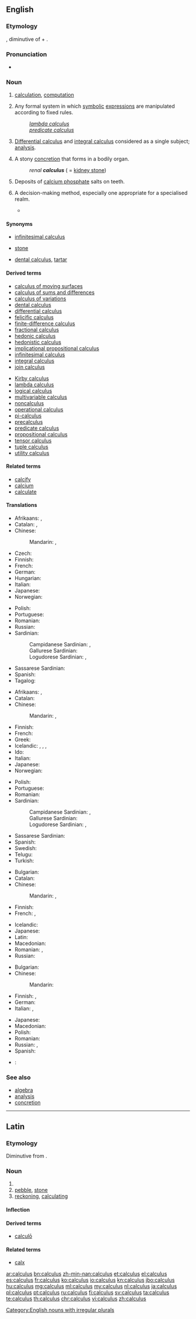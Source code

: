 ==English==
{{wikipedia|dab=calculus (disambiguation)|calculus}}

===Etymology===
{{etyl|la|en}} {{term|calculus||a pebble or stone used for counting|lang=la}}, diminutive of {{term|calx||limestone|lang=la}} + {{term|-ulus|lang=la}}.

===Pronunciation===
* {{IPA|/ˈkæɫkjuːlɘs/}}

===Noun===
{{wikipedia}}
{{en-noun|~|calculi|calculuses}}

# {{context|dated|countable|lang=en}} [[calculation]], [[computation]]
# {{context|countable|mathematics|lang=en}} Any formal system in which [[symbolic]] [[expression]]s are manipulated according to fixed rules.
#: ''[[lambda calculus]]''
#: ''[[predicate calculus]]''
# {{context|uncountable|mathematics|lang=en}} [[differential calculus|Differential calculus]] and [[integral calculus]] considered as a single subject; [[analysis]].
# {{context|countable|medicine|lang=en}} A stony [[concretion]] that forms in a bodily organ.
#: ''renal '''calculus''''' ( = [[kidney stone]])
# {{context|uncountable|dentistry|lang=en}} Deposits of [[calcium phosphate]] salts on teeth.
# {{context|countable|lang=en}} A decision-making method, especially one appropriate for a specialised realm.
#* {{quote-news|title=Cameron calls for bankers’ ‘day of reckoning’|work=Financial Times|date=Dec 16|year=2008|passage=The Tory leader refused to state how many financiers he thought should end up in jail, saying: “There is not some simple '''calculus'''."}}

====Synonyms====
* {{sense|in analysis}} [[infinitesimal calculus]]
* {{sense|in medicine}} [[stone]]
* {{sense|in dentistry}} [[dental calculus]], [[tartar]]

====Derived terms====
<!--see Wikipedia for definitions-->
{{top2}}
* [[calculus of moving surfaces]]
* [[calculus of sums and differences]]
* [[calculus of variations]]
* [[dental calculus]]
* [[differential calculus]]
* [[felicific calculus]]
* [[finite-difference calculus]]
* [[fractional calculus]]
* [[hedonic calculus]]
* [[hedonistic calculus]]
* [[implicational propositional calculus]]
* [[infinitesimal calculus]]
* [[integral calculus]]
* [[join calculus]]
{{mid2}}
* [[Kirby calculus]]
* [[lambda calculus]]
* [[logical calculus]]
* [[multivariable calculus]]
* [[noncalculus]]
* [[operational calculus]]
* [[pi-calculus]]
* [[precalculus]]
* [[predicate calculus]]
* [[propositional calculus]]
* [[tensor calculus]]
* [[tuple calculus]]
* [[utility calculus]]
{{bottom}}

====Related terms====
* [[calcify]]
* [[calcium]]
* [[calculate]]

====Translations====
{{trans-top|formal mathematical system}}
* Afrikaans: {{t|af|analise}}, {{t|af|calculus}}
* Catalan: {{t+|ca|càlcul|m}}, {{qualifier|Algherese}} {{t+|ca|càlcul}}
* Chinese:
*: Mandarin: {{t+|cmn|微積分學|sc=Hani}}, {{t|cmn|微积分学|tr=wēijīfēnxué|sc=Hani}}
* Czech: {{t+|cs|počet|m}}
* Finnish: {{t+|fi|laskenta}}
* French: {{t+|fr|calcul|m}}
* German: {{t+|de|Kalkül|m}}
* Hungarian: {{t|hu|kalkulus}}
* Italian: {{t|it|calcolo}}
* Japanese: {{t|ja|微積分学|tr=bisekibungaku}}
* Norwegian: {{t|no|beregning|m|f}}
{{trans-mid}}
* Polish: {{t+|pl|rachunek|m}}
* Portuguese: {{t+|pt|cálculo}}
* Romanian: {{t+|ro|calcul|n}}
* Russian: {{t+|ru|исчисление|n|tr=isčislénije|sc=Cyrl}}
* Sardinian:
*: Campidanese Sardinian: {{t|sro|calculu}}, {{t|sro|càrculu}}
*: Gallurese Sardinian: {{t|sdn|calculu}}
*: Logudorese Sardinian: {{t|src|calculu}}, {{t|src|càrculu}}
* Sassarese Sardinian: {{t|sdc|càlcuru}}
* Spanish: {{t+|es|cálculo|m}}
* Tagalog: {{t|tl|tayahan}}
{{trans-bottom}}

{{trans-top|differential calculus and integral calculus considered as a single subject}}
* Afrikaans: {{t|af|analise}}, {{t|af|calculus}}
* Catalan: {{t+|ca|càlcul|m}}
* Chinese:
*: Mandarin: {{t|cmn|微積分|sc=Hani}}, {{t+|cmn|微积分|tr=wēijīfēn|sc=Hani}}
* Finnish: {{t+|fi|laskenta}}
* French: {{t+|fr|calcul|m}}
* Greek: {{t+|el|λογισμός|m}}
* Icelandic: {{t|is|deilda- og heildareikningur|m}}, {{t|is|diffur- og tegurreikningur|m}}, {{t|is|örsmæðareikningur|m}}, {{t|is|reiknivísi|f}}
* Ido: {{t+|io|kalkulo}}
* Italian: {{t|it|calcolo|m}}
* Japanese: {{t|ja|微積分|tr=bisekibun}}
* Norwegian: {{t+|no|matematikk|m}}
{{trans-mid}}
* Polish: {{t|pl|[[rachunek]] [[różniczkowy]] [[i]] [[całkowy]]|m}}
* Portuguese: {{t+|pt|cálculo|m}}
* Romanian: {{t+|ro|calcul diferențial|n}}
* Sardinian:
*: Campidanese Sardinian: {{t|sro|calculu}}, {{t|sro|càrculu}}
*: Gallurese Sardinian: {{t|sdn|calculu}}
*: Logudorese Sardinian: {{t|src|calculu}}, {{t|src|càrculu}}
* Sassarese Sardinian: {{t|sdc|càlcuru}}
* Spanish: {{t|es|cálculo diferencial|m}}
* Swedish: {{t+|sv|analys|c}}
* Telugu: {{t|te|కలన గణితం|tr=kalana gaNitaM}}
* Turkish: {{t|tr|kalkülüs}}
{{trans-bottom}}

{{trans-top|stony concretion in an organ}}
* Bulgarian: {{t+|bg|камък|m}}
* Catalan: {{t+|ca|càlcul|m}}
* Chinese:
*: Mandarin: {{t+|cmn|結石|sc=Hani}}, {{t|cmn|结石|tr=jiéshí|sc=Hani}}
* Finnish: {{t+|fi|kivi}}
* French: {{t+|fr|calcul|m}}, {{t+|fr|lithiase|f}}
{{trans-mid}}
* Icelandic: {{t+|is|steinn|m}}
* Japanese: {{t|ja|結石|tr=kesseki}}
* Latin: {{t|la|lapillus|m}}
* Macedonian: {{t|mk|камен|m|tr=kámen}}
* Romanian: {{t|ro|piatră}}, {{t+|ro|calcul|m}}
* Russian: {{t+|ru|камень|m|tr=kámen'}}
{{trans-bottom}}

{{trans-top|deposits on teeth}}
* Bulgarian: {{t|bg|зъбен камък}}
* Chinese:
*: Mandarin: {{t|cmn|牙石|tr=yáshí|sc=Hani}}
* Finnish: {{t+|fi|kivi}}, {{t+|fi|hammaskivi}}
* German: {{t+|de|Zahnstein|m}}
* Italian: {{t+|it|tartaro|m}}, {{t|it|tartaro dentario|m}}
{{trans-mid}}
* Japanese: {{t|ja|歯石|tr=しせき, shiseki|sc=Jpan}}
* Macedonian: {{t|mk|забен камен|m|tr=záben kámen}}
* Polish: {{t|pl|kamień nazębny|m}}
* Romanian: {{t|ro|piatră}}
* Russian: {{t|ru|зубной камень|m|tr=zubnój kámen'}}, {{t|ru|зубной налёт|m|tr=zubnój naljót}}
* Spanish: {{t+|es|sarro|m}}
{{trans-bottom}}

<!--Remove this section once all of the translations below have been moved into the tables above.-->
{{checktrans-top}}
* {{ttbc|la}}: {{qualifier|3}} {{t|la|calculus|m}}
{{trans-bottom}}

===See also===
* [[algebra]]
* [[analysis]]
* [[concretion]]

[[Category:English nouns with irregular plurals]]

----

==Latin==

===Etymology===
Diminutive from {{suffix|calx|ulus|gloss1=limestone, game counter|lang=la}}.

===Noun===
{{la-noun|calculus|calculi|calculī|m|second}}

# {{diminutive of|calx|lang=la}}
# [[pebble]], [[stone]]
# [[reckoning]], [[calculating]]

====Inflection====
{{la-decl-2nd|calcul}}

====Derived terms====
* [[calculo#Latin|calculō]]

====Related terms====
* [[calx]]

[[ar:calculus]]
[[bn:calculus]]
[[zh-min-nan:calculus]]
[[et:calculus]]
[[el:calculus]]
[[es:calculus]]
[[fr:calculus]]
[[ko:calculus]]
[[io:calculus]]
[[kn:calculus]]
[[jbo:calculus]]
[[hu:calculus]]
[[mg:calculus]]
[[ml:calculus]]
[[my:calculus]]
[[nl:calculus]]
[[ja:calculus]]
[[pl:calculus]]
[[pt:calculus]]
[[ru:calculus]]
[[fi:calculus]]
[[sv:calculus]]
[[ta:calculus]]
[[te:calculus]]
[[th:calculus]]
[[chr:calculus]]
[[vi:calculus]]
[[zh:calculus]]